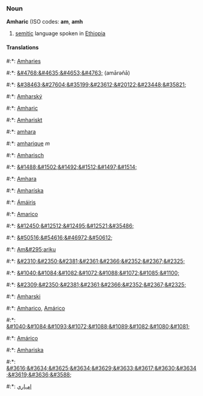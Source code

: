 ===Noun===
'''Amharic''' (ISO codes: '''am''', '''amh'''

#[[semitic]] language spoken in [[Ethiopia]]

====Translations====
#:*{{af}}: [[Amharies]]
#:*{{am}}: [[&#4768;&#4635;&#4653;&#4763;]] (am&#257;r&#601;ñ&#257;)
#:*{{zh}}: [[&#38463;&#27604;&#35199;&#23612;&#20122;&#23448;&#35821;]]
#:*{{cs}}: [[Amharský]]
#:*{{en}}: [[Amharic]]
#:*{{fo}}: [[Amhariskt]]
#:*{{fi}}: [[amhara]]
#:*{{fr}}: [[amharique]] ''m''
#:*{{de}}: [[Amharisch]]
#:*{{he}}: [[&#1488;&#1502;&#1492;&#1512;&#1497;&#1514;]]
#:*{{hu}}: [[Amhara]]
#:*{{is}}: [[Amharíska]]
#:*{{ga}}: [[Ámáiris]]
#:*{{it}}: [[Amarico]]
#:*{{ja}}: [[&#12450;&#12512;&#12495;&#12521;&#35486;]]
#:*{{ko}}: [[&#50516;&#54616;&#46972;&#50612;]]
#:*{{mt}}: [[Am&#295;ariku]]
#:*{{mr}}: [[&#2310;&#2350;&#2381;&#2361;&#2366;&#2352;&#2367;&#2325;]]
#:*{{mdf}}: [[&#1040;&#1084;&#1082;&#1072;&#1088;&#1072;&#1085;&#1100;]]
#:*{{ne}}: [[&#2309;&#2350;&#2381;&#2361;&#2366;&#2352;&#2367;&#2325;]]
#:*{{pl}}: [[Amharski]]
#:*{{pt}}: [[Amharico]], [[Amárico]]
#:*{{ru}}: [[&#1040;&#1084;&#1093;&#1072;&#1088;&#1089;&#1082;&#1080;&#1081;]]
#:*{{es}}: [[Amárico]]
#:*{{sv}}: [[Amhariska]]
#:*{{th}}: [[&#3616;&#3634;&#3625;&#3634;&#3629;&#3633;&#3617;&#3630;&#3634;&#3619;&#3636;&#3588;]]
#:*{{ur}}: [[امہاري]]